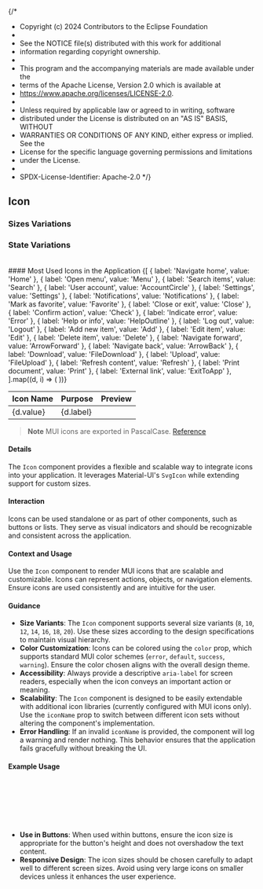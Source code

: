 {/*
* Copyright (c) 2024 Contributors to the Eclipse Foundation
*
* See the NOTICE file(s) distributed with this work for additional
* information regarding copyright ownership.
*
* This program and the accompanying materials are made available under the
* terms of the Apache License, Version 2.0 which is available at
* https://www.apache.org/licenses/LICENSE-2.0.
*
* Unless required by applicable law or agreed to in writing, software
* distributed under the License is distributed on an "AS IS" BASIS, WITHOUT
* WARRANTIES OR CONDITIONS OF ANY KIND, either express or implied. See the
* License for the specific language governing permissions and limitations
* under the License.
*
* SPDX-License-Identifier: Apache-2.0
*/}


<Meta title="Design Guidelines/Icon" />

## Icon

### Sizes Variations

<Canvas of={IconStories.IconSizeVariation} />

### State Variations

<Canvas of={IconStories.IconStateVariation} />

<br />
#### Most Used Icons in the Application

<table>
  <thead>
    <tr>
      <th>Icon Name</th>
      <th>Purpose</th>
      <th>Preview</th>
    </tr>
  </thead>
  <tbody>
    {[
      { label: 'Navigate home', value: 'Home' },
      { label: 'Open menu', value: 'Menu' },
      { label: 'Search items', value: 'Search' },
      { label: 'User account', value: 'AccountCircle' },
      { label: 'Settings', value: 'Settings' },
      { label: 'Notifications', value: 'Notifications' },
      { label: 'Mark as favorite', value: 'Favorite' },
      { label: 'Close or exit', value: 'Close' },
      { label: 'Confirm action', value: 'Check' },
      { label: 'Indicate error', value: 'Error' },
      { label: 'Help or info', value: 'HelpOutline' },
      { label: 'Log out', value: 'Logout' },
      { label: 'Add new item', value: 'Add' },
      { label: 'Edit item', value: 'Edit' },
      { label: 'Delete item', value: 'Delete' },
      { label: 'Navigate forward', value: 'ArrowForward' },
      { label: 'Navigate back', value: 'ArrowBack' },
      { label: 'Download', value: 'FileDownload' },
      { label: 'Upload', value: 'FileUpload' },
      { label: 'Refresh content', value: 'Refresh' },
      { label: 'Print document', value: 'Print' },
      { label: 'External link', value: 'ExitToApp' },
    ].map((d, i) => (
      <tr align="left" key={d.label}>
        <td>{d.value}</td>
        <td>{d.label}</td>
        <td align="center">
          <Icon iconName={d.value} />
        </td>
      </tr>
    ))}
  </tbody>
</table>

> **Note** MUI icons are exported in PascalCase. <a href="https://mui.com/material-ui/icons/#usage" target="_blank">Reference</a>

#### Details

The `Icon` component provides a flexible and scalable way to integrate icons into your application. It leverages Material-UI's `SvgIcon` while extending support for custom sizes.

#### Interaction

Icons can be used standalone or as part of other components, such as buttons or lists. They serve as visual indicators and should be recognizable and consistent across the application.

#### Context and Usage

Use the `Icon` component to render MUI icons that are scalable and customizable. Icons can represent actions, objects, or navigation elements. Ensure icons are used consistently and are intuitive for the user.

#### Guidance

- **Size Variants**: The `Icon` component supports several size variants (`8`, `10`, `12`, `14`, `16`, `18`, `20`). Use these sizes according to the design specifications to maintain visual hierarchy.
- **Color Customization**: Icons can be colored using the `color` prop, which supports standard MUI color schemes (`error`, `default`, `success`, `warning`). Ensure the color chosen aligns with the overall design theme.
- **Accessibility**: Always provide a descriptive `aria-label` for screen readers, especially when the icon conveys an important action or meaning.
- **Scalability**: The `Icon` component is designed to be easily extendable with additional icon libraries (currently configured with MUI icons only). Use the `iconName` prop to switch between different icon sets without altering the component's implementation.
- **Error Handling**: If an invalid `iconName` is provided, the component will log a warning and render nothing. This behavior ensures that the application fails gracefully without breaking the UI.

#### Example Usage

```jsx
<Icon
  iconName="Search"
  fontSize="16"
  color="success"
  aria-label="Search icon"
/>
```

- **Use in Buttons**: When used within buttons, ensure the icon size is appropriate for the button's height and does not overshadow the text content.
- **Responsive Design**: The icon sizes should be chosen carefully to adapt well to different screen sizes. Avoid using very large icons on smaller devices unless it enhances the user experience.
